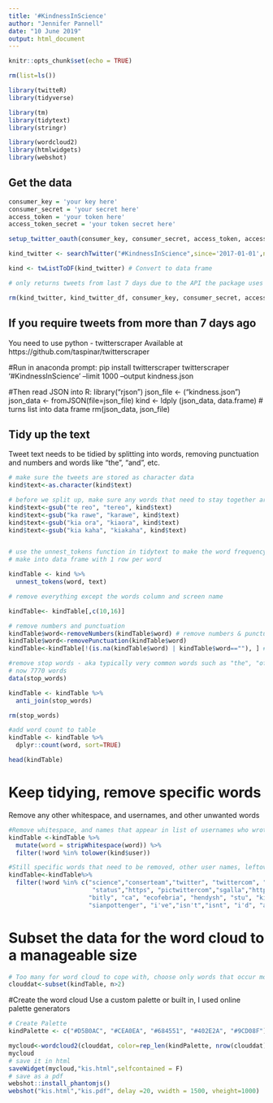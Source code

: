 ---
title: '#KindnessInScience'
author: "Jennifer Pannell"
date: "10 June 2019"
output: html_document
---

```{r setup, include=FALSE, echo=FALSE}
knitr::opts_chunk$set(echo = TRUE)

rm(list=ls())

library(twitteR)
library(tidyverse)

library(tm)
library(tidytext)
library(stringr)

library(wordcloud2)
library(htmlwidgets)
library(webshot)

```

## Get the data
```{r connect to twitter}

consumer_key = 'your key here'
consumer_secret = 'your secret here'
access_token = 'your token here'
access_token_secret = 'your token secret here'

setup_twitter_oauth(consumer_key, consumer_secret, access_token, access_token_secret)

```

```{r download tweets}

kind_twitter <- searchTwitter("#KindnessInScience",since='2017-01-01',n=5000)

kind <- twListToDF(kind_twitter) # Convert to data frame

# only returns tweets from last 7 days due to the API the package uses

rm(kind_twitter, kind_twitter_df, consumer_key, consumer_secret, access_token, access_token_secret)
```

## If you require tweets from more than 7 days ago

You need to use python - twitterscraper
Available at https://github.com/taspinar/twitterscraper

#Run in anaconda prompt: 
pip install twitterscraper
twitterscraper '#KindnessInScience' --limit 1000 --output kindness.json 

#Then read JSON into R:
library("rjson")
json_file <- ("kindness.json")
json_data <- fromJSON(file=json_file)
kind <- ldply (json_data, data.frame) # turns list into data frame
rm(json_data, json_file)

## Tidy up the text
Tweet text needs to be tidied by splitting into words, removing punctuation and numbers and words like "the", "and", etc.

```{r wrangle data and tidy}
# make sure the tweets are stored as character data
kind$text<-as.character(kind$text)

# before we split up, make sure any words that need to stay together are replaced
kind$text<-gsub("te reo", "tereo", kind$text)
kind$text<-gsub("ka rawe", "karawe", kind$text)
kind$text<-gsub("kia ora", "kiaora", kind$text)
kind$text<-gsub("kia kaha", "kiakaha", kind$text)


# use the unnest_tokens function in tidytext to make the word frequency table
# make into data frame with 1 row per word 

kindTable <- kind %>%
  unnest_tokens(word, text)

# remove everything except the words column and screen name

kindTable<- kindTable[,c(10,16)]

# remove numbers and punctuation
kindTable$word<-removeNumbers(kindTable$word) # remove numbers & punctuation
kindTable$word<-removePunctuation(kindTable$word)
kindTable<-kindTable[!(is.na(kindTable$word) | kindTable$word==""), ] # remove blank/whitespace words

#remove stop words - aka typically very common words such as "the", "of" etc
# now 7770 words 
data(stop_words)

kindTable <- kindTable %>%
  anti_join(stop_words)

rm(stop_words)

#add word count to table
kindTable <- kindTable %>%
  dplyr::count(word, sort=TRUE) 

head(kindTable)
```

# Keep tidying, remove specific words
Remove any other whitespace, and usernames, and other unwanted words
```{r further tidying}
#Remove whitespace, and names that appear in list of usernames who wrote the tweets
kindTable <-kindTable %>%
  mutate(word = stripWhitespace(word)) %>%
  filter(!word %in% tolower(kind$user))

#Still specific words that need to be removed, other user names, leftover words from retweets etc
kindTable<-kindTable%>%
  filter(!word %in% c("science","conserteam","twitter", "twittercom", "kindnessinscience", "wwwkindnessinscienceorg", 
                       "status","https", "pictwittercom","sgalla","http", "i'm", "im", "cameronelissa", "dont",
                      "bitly", "ca", "ecofebria", "hendysh", "stu", "kirstyduncamp", "lpachter", "resbaz", 
                      "sianpottenger", "i've","isn't","isnt", "i'd", "aisrayne", "it's", "awisnz", "edyong", "youre", "that's", "we're", "kindness", "taramcallister", "kirstyduncanmp", "gonaturecom"))
```

# Subset the data for the word cloud to a manageable size
```{r subset for word cloud}
# Too many for word cloud to cope with, choose only words that occur more than three times
clouddat<-subset(kindTable, n>2)
```

#Create the word cloud
Use a custom palette or built in, I used online palette generators
```{r create the word cloud}
# Create Palette 
kindPalette <- c("#D5B0AC", "#CEA0EA", "#684551", "#402E2A", "#9CD08F")

mycloud<-wordcloud2(clouddat, color=rep_len(kindPalette, nrow(clouddat)), size=0.5)
mycloud
# save it in html
saveWidget(mycloud,"kis.html",selfcontained = F)
# save as a pdf
webshot::install_phantomjs()
webshot("kis.html","kis.pdf", delay =20, vwidth = 1500, vheight=1000)
```

